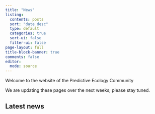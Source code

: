 ```yaml
---
title: "News"
listing:
  contents: posts
  sort: "date desc"
  type: default
  categories: true
  sort-ui: false
  filter-ui: false
page-layout: full
title-block-banner: true
comments: false
editor: 
  mode: source
---
```


Welcome to the website of the Predictive Ecology Community\

We are updating these pages over the next weeks; please stay tuned.

## Latest news

::: {#posts-listings}
:::
